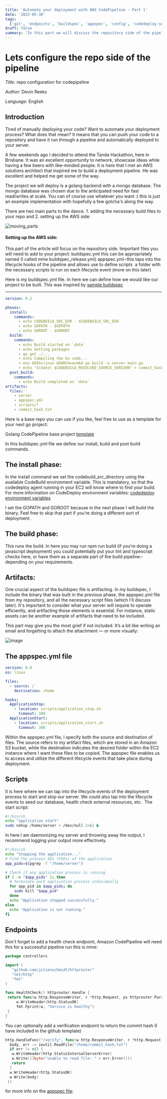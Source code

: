 ```yaml
---
title: 'Automate your deployment with AWS CodePipeline - Part 1'
date: '2023-05-30'
tags:
  ['git', 'endpoints', 'buildspec', 'appspec', 'config', 'codedeploy-series']
draft: false
summary: 'In this part we will discuss the repository side of the pipeline. We will add the necessary files to our repository and discuss what they do.'
---
```


# Lets configure the repo side of the pipeline

_Title_: repo configuration for codepipeline

_Author_: Devin Reeks

_Language_: English

## Introduction

Tired of manually deploying your code? Want to automate your deployment process? What does that mean? It means that you can push your code to a repository and have it run through a pipeline and automatically deployed to your server.

A few weekends ago I decided to attend the Tanda Hackathon, here in Brisbane. It was an excellent opportunity to network, showcase ideas while having a few beers with like-minded people. It is here that I met an AWS solutions architect that inspired me to build a deployment pipeline. He was excellent and helped me get some of the way.

The project we will deploy is a golang backend with a mongo database. The mongo database was chosen due to the anticipated need for fast read/writes at scale. You can of course use whatever you want :) this is just an example implementation with hopefully a few gotcha's along the way.

There are two main parts to the dance. 1. adding the necessary build files to your repo and 2. setting up the AWS side:

![moving_parts](https://dev-blog-v86e.vercel.app/static/images/moving-parts.png)

#### Setting up the AWS side:

This part of the article will focus on the repository side. Important files you will need to add to your project: buildspec.yml this can be appropriately named (I called mine buildspec_release.yml) appspec.yml - this taps into the lifecycle hooks of the pipeline and allows use to define scripts  a folder with the necessary scripts to run on each lifecycle event (more on this later)

Here is my buildspec.yml file. In here we can define how we would like our project to be built. This was inspired by [sample buildspec](https://github.com/dharnitski/golang-codebuild/blob/master/buildspec.yml)

---

```yaml
version: 0.2

phases:
  install:
    commands:
      - echo CODEBUILD_SRC_DIR - $CODEBUILD_SRC_DIR
      - echo GOPATH - $GOPATH
      - echo GOROOT - $GOROOT
  build:
    commands:
      - echo Build started on `date`
      - echo Getting packages
      - go get ./...
      - echo Compiling the Go code...
      - env GOOS=linux GOARCH=arm64 go build -o server main.go
      - echo "$(date) $CODEBUILD_RESOLVED_SOURCE_VERSION" > commit_hash.txt
  post_build:
    commands:
      - echo Build completed on `date`
artifacts:
  files:
    - server
    - appspec.yml
    - scripts/*
    - commit_hash.txt
```

Here is a base repo you can use if you like, feel free to use as a template for your next go project:

Golang CodePipeline base project [template](https://github.com/createdform/created-server)

In this buildspec.yml file we define our install, build and post build commands.

## The install phase:

In the install command we set the codebuild_src_directory using the available CodeBuild environment variable. This is mandatory, so that the codedeploy agent running in your EC2 will know where to find your build. For more information on CodeDeploy environment variables: [codedeploy environment variables](https://docs.aws.amazon.com/codebuild/latest/userguide/build-env-ref-env-vars.html)

I set the GOPATH and GOROOT because in the next phase I will build the binary. Feel free to skip that part if you’re doing a different sort of deployment.

## The build phase:

This runs the build. In here you may run npm run build (if you’re doing a javascript deployment) you could potentially put your lint and typescript checks here, or have them as a separate part of the build pipeline:- depending on your requirements.

## Artifacts:

One crucial aspect of the buildspec file is artifacting. In my buildspec, I include the binary that was built in the previous phase, the appspec.yml file from my repository, and all the necessary script files (which I'll discuss later). It's important to consider what your server will require to operate efficiently, and artifacting those elements is essential. For instance, static assets can be another example of artifacts that need to be included.

This part may give you the most grief if not included. It’s a bit like writing an email and forgetting to attach the attachment — or more visually:

![image](https://dev-blog-v86e.vercel.app/static/images/artifact-metaphor.png)

## The appspec.yml file

```yaml
version: 0.0
os: linux

files:
  - source: /
    destination: /home

hooks:
  ApplicationStop:
    - location: scripts/application_stop.sh
      timeout: 300
  ApplicationStart:
    - location: scripts/application_start.sh
      timeout: 300
```

Within the appspec.yml file, I specify both the source and destination of files. The source refers to my artifact files, which are stored in an Amazon S3 bucket, while the destination indicates the desired folder within the EC2 instance where I want these files to be copied. The appspec file enables us to access and utilize the different lifecycle events that take place during deployment.

## Scripts

It is here where we can tap into the lifecycle events of the deployment process to start and stop our server. We could also tap into the lifecycle events to seed our database, health check external resources, etc.  The start script:

```bash
#!/bin/sh
echo "application start"
sudo nohup /home/server > /dev/null 2>&1 &
```

In here I am daemonizing my server and throwing away the output, I recommend logging your output more effectively.

```bash
#!/bin/sh
echo "Stopping the application..."
# Find the process IDs (PIDs) of the application
app_pids=$(pgrep -f "/home/server")

# Check if any application process is running
if [ -n "$app_pids" ]; then
  # Terminate each application process individually
  for app_pid in $app_pids; do
    sudo kill "$app_pid"
  done
  echo "Application stopped successfully."
else
  echo "Application is not running."
fi
```

## Endpoints

Don't forget to add a health check endpoint, Amazon CodePipeline will need this for a successful pipeline run this is mine:

```go
package controllers

import (
   "github.com/julienschmidt/httprouter"
   "net/http"
   "fmt"
)

func HealthCheck() httprouter.Handle {
 return func(w http.ResponseWriter, r *http.Request, ps httprouter.Params) {
     w.WriteHeader(http.StatusOK)
     fmt.Fprint(w, "Service is healthy")
 }
}
```

You can optionally add a verification endpoint to return the commit hash (I have included in the github template)

```go
http.HandleFunc("/verify", func(w http.ResponseWriter, r *http.Request) {
  body, err := ioutil.ReadFile("/home/commit_hash.txt")
  if err != nil {
   w.WriteHeader(http.StatusInternalServerError)
   w.Write([]byte("unable to read file: " + err.Error()))
   return
  }
  w.WriteHeader(http.StatusOK)
  w.Write(body)
 })
```

for more info on the [appspec file](https://docs.aws.amazon.com/codedeploy/latest/userguide/reference-appspec-file-structure-hooks.html#appspec-hooks-server):
